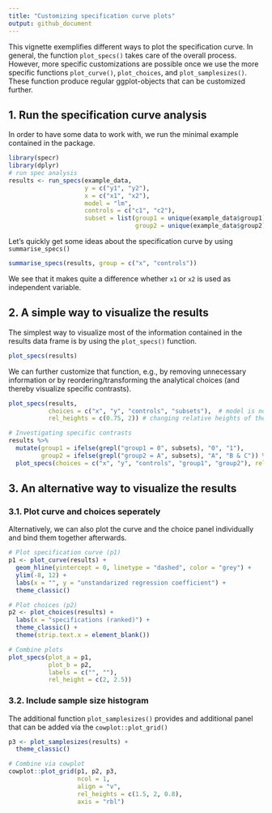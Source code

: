 ```yaml
---
title: "Customizing specification curve plots"
output: github_document
---
```


This vignette exemplifies different ways to plot the specification curve. In general, the function `plot_specs()` takes care of the overall process. However, more specific customizations are possible once we use the more specific functions `plot_curve()`, `plot_choices`, and `plot_samplesizes()`. These function produce regular ggplot-objects that can be customized further.


## 1. Run the specification curve analysis

In order to have some data to work with, we run the minimal example contained in the package.

```r
library(specr)
library(dplyr)
# run spec analysis
results <- run_specs(example_data,
                     y = c("y1", "y2"),
                     x = c("x1", "x2"),
                     model = "lm",
                     controls = c("c1", "c2"),
                     subset = list(group1 = unique(example_data$group1),
                                   group2 = unique(example_data$group2)))
```

Let's quickly get some ideas about the specification curve by using `summarise_specs()`

```r
summarise_specs(results, group = c("x", "controls"))
```

We see that it makes quite a difference whether `x1` or `x2` is used as independent variable. 


## 2. A simple way to visualize the results 

The simplest way to visualize most of the information contained in the results data frame is by using the `plot_specs()` function. 

```r
plot_specs(results)
```

We can further customize that function, e.g., by removing unnecessary information or by reordering/transforming the analytical choices (and thereby visualize specific contrasts).

```r
plot_specs(results, 
           choices = c("x", "y", "controls", "subsets"),  # model is not plotted
           rel_heights = c(0.75, 2)) # changing relative heights of the two parts

# Investigating specific contrasts
results %>%
  mutate(group1 = ifelse(grepl("group1 = 0", subsets), "0", "1"),
         group2 = ifelse(grepl("group2 = A", subsets), "A", "B & C")) %>%
  plot_specs(choices = c("x", "y", "controls", "group1", "group2"), rel_heights = c(2.4, 1.9))
```


## 3. An alternative way to visualize the results

### 3.1. Plot curve and choices seperately
Alternatively, we can also plot the curve and the choice panel individually and bind them together afterwards.

```r
# Plot specification curve (p1)
p1 <- plot_curve(results) +
  geom_hline(yintercept = 0, linetype = "dashed", color = "grey") +
  ylim(-8, 12) +
  labs(x = "", y = "unstandarized regression coefficient") +
  theme_classic()

# Plot choices (p2)
p2 <- plot_choices(results) +
  labs(x = "specifications (ranked)") +
  theme_classic() +
  theme(strip.text.x = element_blank())

# Combine plots
plot_specs(plot_a = p1,
           plot_b = p2,
           labels = c("", ""),
           rel_height = c(2, 2.5))
```

### 3.2. Include sample size histogram

The additional function `plot_samplesizes()` provides and additional panel that can be added via the `cowplot::plot_grid()`

```r
p3 <- plot_samplesizes(results) +
  theme_classic()

# Combine via cowplot
cowplot::plot_grid(p1, p2, p3,
                   ncol = 1,
                   align = "v",
                   rel_heights = c(1.5, 2, 0.8),
                   axis = "rbl")
```



